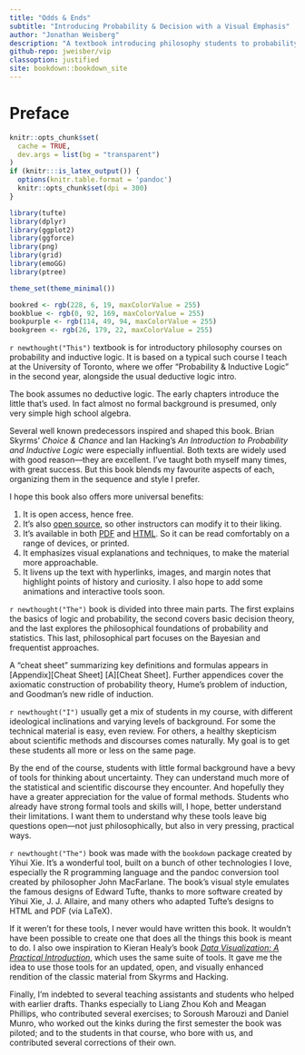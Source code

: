 ```yaml
---
title: "Odds & Ends"
subtitle: "Introducing Probability & Decision with a Visual Emphasis"
author: "Jonathan Weisberg"
description: "A textbook introducing philosophy students to probability, decision theory, and the philosophical foundations of statistics"
github-repo: jweisber/vip
classoption: justified
site: bookdown::bookdown_site
---
```


# Preface {-}

```r
knitr::opts_chunk$set(
  cache = TRUE,
  dev.args = list(bg = "transparent")
)
if (knitr:::is_latex_output()) {
  options(knitr.table.format = 'pandoc')
  knitr::opts_chunk$set(dpi = 300)
}

library(tufte)
library(dplyr)
library(ggplot2)
library(ggforce)
library(png)
library(grid)
library(emoGG)
library(ptree)

theme_set(theme_minimal())

bookred <- rgb(228, 6, 19, maxColorValue = 255)
bookblue <- rgb(0, 92, 169, maxColorValue = 255)
bookpurple <- rgb(114, 49, 94, maxColorValue = 255)
bookgreen <- rgb(26, 179, 22, maxColorValue = 255)
```

`r newthought("This")` textbook is for introductory philosophy courses on probability and inductive logic. It is based on a typical such course I teach at the University of Toronto, where we offer "Probability & Inductive Logic" in the second year, alongside the usual deductive logic intro.$\,$

The book assumes no deductive logic. The early chapters introduce the little that's used. In fact almost no formal background is presumed, only very simple high school algebra.

Several well known predecessors inspired and shaped this book. Brian Skyrms' *Choice & Chance* and Ian Hacking's *An Introduction to Probability and Inductive Logic* were especially influential. Both texts are widely used with good reason---they are excellent. I've taught both myself many times, with great success. But this book blends my favourite aspects of each, organizing them in the sequence and style I prefer.

I hope this book also offers more universal benefits:

1. It is open access, hence free.
2. It's also [open source](https://github.com/jweisber/vip-source), so other instructors can modify it to their liking.
3. It's available in both [PDF](http://jonathanweisberg.org/vip/_main.pdf) and [HTML](http://jonathanweisberg.org/vip/). So it can be read comfortably on a range of devices, or printed.
4. It emphasizes visual explanations and techniques, to make the material more approachable.
5. It livens up the text with hyperlinks, images, and margin notes that highlight points of history and curiosity. I also hope to add some animations and interactive tools soon.


`r newthought("The")`  book is divided into three main parts. The first explains the basics of logic and probability, the second covers basic decision theory, and the last explores the philosophical foundations of probability and statistics. This last, philosophical part focuses on the Bayesian and frequentist approaches.

A "cheat sheet" summarizing key definitions and formulas appears in [Appendix][Cheat Sheet] [A][Cheat Sheet]. Further appendices cover the axiomatic construction of probability theory, Hume's problem of induction, and Goodman's new ridle of induction.

`r newthought("I")` usually get a mix of students in my course, with different ideological inclinations and varying levels of background. For some the technical material is easy, even review. For others, a healthy skepticism about scientific methods and discourses comes naturally. My goal is to get these students all more or less on the same page.

By the end of the course, students with little formal background have a bevy of tools for thinking about uncertainty. They can understand much more of the statistical and scientific discourse they encounter. And hopefully they have a greater appreciation for the value of formal methods. Students who already have strong formal tools and skills will, I hope, better understand their limitations. I want them to understand why these tools leave big questions open---not just philosophically, but also in very pressing, practical ways.

`r newthought("The")`  book was made with the `bookdown` package created by Yihui Xie. It's a wonderful tool, built on a bunch of other technologies I love, especially the R programming language and the pandoc conversion tool created by philosopher John MacFarlane. The book's visual style emulates the famous designs of Edward Tufte, thanks to more software created by Yihui Xie, J. J. Allaire, and many others who adapted Tufte's designs to HTML and PDF (via LaTeX).

If it weren't for these tools, I never would have written this book. It wouldn't have been possible to create one that does all the things this book is meant to do. I also owe inspiration to Kieran Healy's book [*Data Visualization: A Practical Introduction*](http://socviz.co/), which uses the same suite of tools. It gave me the idea to use those tools for an updated, open, and visually enhanced rendition of the classic material from Skyrms and Hacking.

Finally, I'm indebted to several teaching assistants and students who helped with earlier drafts. Thanks especially to Liang Zhou Koh and Meagan Phillips, who contributed several exercises; to Soroush Marouzi and Daniel Munro, who worked out the kinks during the first semester the book was piloted; and to the students in that course, who bore with us, and contributed several corrections of their own.